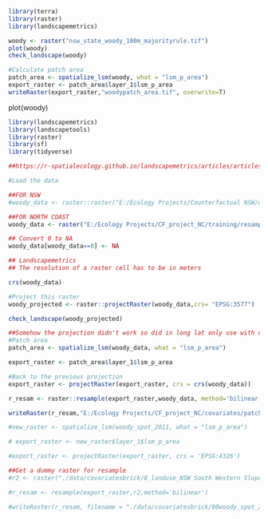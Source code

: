 ```r
library(terra)
library(raster)
library(landscapemetrics)
```

```r

woody <- raster("nsw_state_woody_100m_majorityrule.tif")
plot(woody)
check_landscape(woody)

#Calculate patch area
patch_area <- spatialize_lsm(woody, what = "lsm_p_area")
export_raster <- patch_area$layer_1$lsm_p_area
writeRaster(export_raster,"woodypatch_area.tif", overwrite=T)

```

plot(woody)


```r
library(landscapemetrics)
library(landscapetools)
library(raster)
library(sf)
library(tidyverse)

##https://r-spatialecology.github.io/landscapemetrics/articles/articles/utility.html

```

```r

#Load the data

##FOR NSW
#woody_data <- raster::raster("E:/Ecology Projects/Counterfactual NSW/data/woody_processed_majority/woody_2008_majority_100m.tif")

##FOR NORTH COAST
woody_data <- raster("E:/Ecology Projects/CF_project_NC/training/resampled_woody_preSPOT_100m_majority.tif")

## Convert 0 to NA
woody_data[woody_data==0] <- NA

## Landscapemetrics
## The resolution of a raster cell has to be in meters

crs(woody_data)

#Project this raster
woody_projected <- raster::projectRaster(woody_data,crs= "EPSG:3577")

check_landscape(woody_projected)

##Somehow the projection didn't work so did in long lat only use with caution
#Patch area
patch_area <- spatialize_lsm(woody_data, what = "lsm_p_area")

export_raster <- patch_area$layer_1$lsm_p_area

#Back to the previous projection
export_raster <- projectRaster(export_raster, crs = crs(woody_data))

r_resam <- raster::resample(export_raster,woody_data, method='bilinear')

writeRaster(r_resam,"E:/Ecology Projects/CF_project_NC/covariates/patch_area_NCc.tif", overwrite=T)

#new_raster <- spatialize_lsm(woody_spot_2011, what = "lsm_p_area")

# export_raster <- new_raster$layer_1$lsm_p_area

#export_raster <- projectRaster(export_raster, crs = 'EPSG:4326')

##Get a dummy raster for resample
#r2 <- raster("./data/covariatesbrick/8_landuse_NSW South Western Slopes.tif")

#r_resam <- resample(export_raster,r2,method='bilinear')

#writeRaster(r_resam, filename = "./data/covariatesbrick/00woody_spot_2011_landmetric_patch_area.tif")

```

